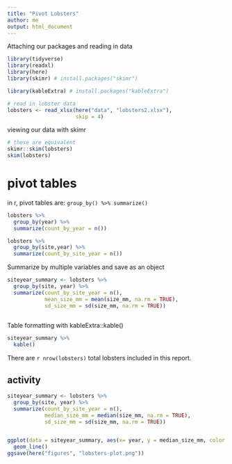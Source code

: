```yaml
---
title: "Pivot Lobsters"
author: me
output: html_document
---
```


Attaching our packages and reading in data

```r
library(tidyverse)
library(readxl)
library(here)
library(skimr) # install.packages("skimr")

library(kableExtra) # install.packages("kableExtra")

# read in lobster data
lobsters <- read_xlsx(here("data", "lobsters2.xlsx"),
                      skip = 4)
```

viewing our data with skimr

```r
# these are equivalent
skimr::skim(lobsters)
skim(lobsters)
```


# pivot tables 
in r, pivot tables are: `group_by() %>% summarize()`


```r
lobsters %>% 
  group_by(year) %>% 
  summarize(count_by_year = n())

lobsters %>% 
  group_by(site,year) %>% 
  summarize(count_by_site_year = n())
```


Summarize by multiple variables
and save as an object
```r
siteyear_summary <- lobsters %>% 
  group_by(site, year) %>% 
  summarize(count_by_site_year = n(), 
            mean_size_mm = mean(size_mm, na.rm = TRUE),
            sd_size_mm = sd(size_mm, na.rm = TRUE))
  
```


Table formatting with kableExtra::kable()
```r
siteyear_summary %>% 
  kable()
```


There are `r nrow(lobsters)` total lobsters included in this report.


## activity

```r
siteyear_summary <- lobsters %>% 
  group_by(site, year) %>% 
  summarize(count_by_site_year = n(), 
            median_size_mm = median(size_mm, na.rm = TRUE),
            sd_size_mm = sd(size_mm, na.rm = TRUE))


ggplot(data = siteyear_summary, aes(x= year, y = median_size_mm, color = site)) +
  geom_line()
ggsave(here("figures", "lobsters-plot.png"))
  
```


